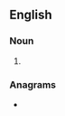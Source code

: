 ==English==

===Noun===
{{head|en|noun form}}

# {{plural of|en|pinot}}

===Anagrams===
* {{anagrams|en|a=inopst|Pintos|Piston|Points|Tipson|instop|opts in|pintos|piston|pitons|points|posnit|postin}}